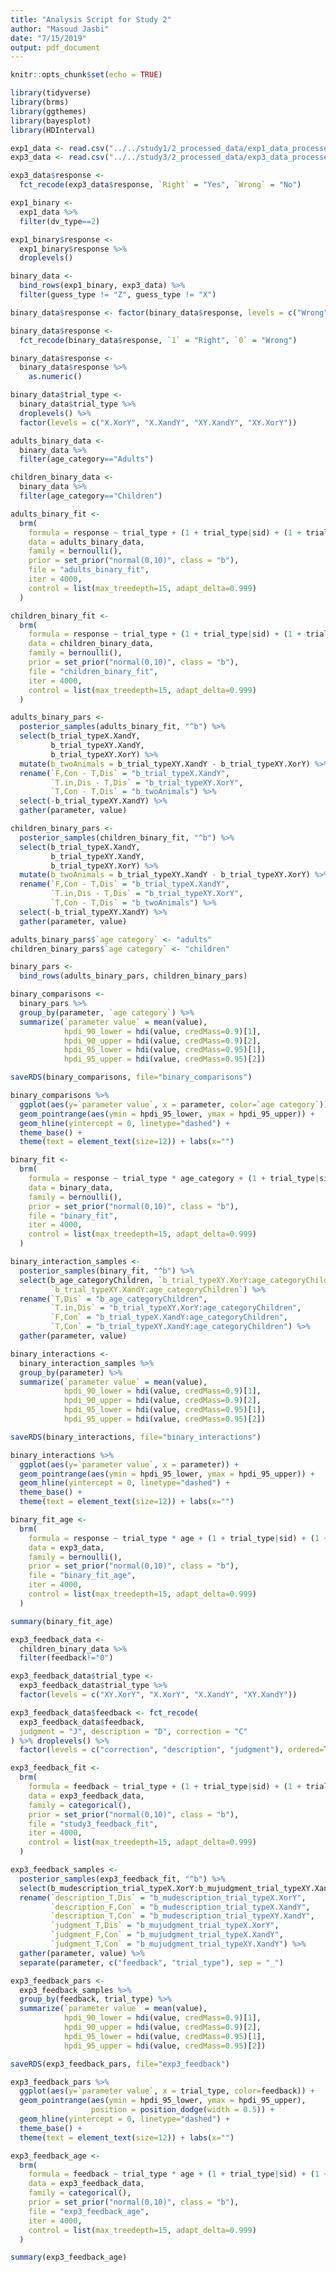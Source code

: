 ```yaml
---
title: "Analysis Script for Study 2"
author: "Masoud Jasbi"
date: "7/15/2019"
output: pdf_document
---
```


```r
knitr::opts_chunk$set(echo = TRUE)
```

```r
library(tidyverse)
library(brms)
library(ggthemes)
library(bayesplot)
library(HDInterval)
```

```r
exp1_data <- read.csv("../../study1/2_processed_data/exp1_data_processed.csv")
exp3_data <- read.csv("../../study3/2_processed_data/exp3_data_processed.csv")
```

```r
exp3_data$response <-
  fct_recode(exp3_data$response, `Right` = "Yes", `Wrong` = "No")

exp1_binary <-
  exp1_data %>%
  filter(dv_type==2)

exp1_binary$response <-
  exp1_binary$response %>%
  droplevels()

binary_data <- 
  bind_rows(exp1_binary, exp3_data) %>%
  filter(guess_type != "Z", guess_type != "X")

binary_data$response <- factor(binary_data$response, levels = c("Wrong", "Right"))

binary_data$response <-
  fct_recode(binary_data$response, `1` = "Right", `0` = "Wrong")

binary_data$response <-
  binary_data$response %>%
    as.numeric()

binary_data$trial_type <-
  binary_data$trial_type %>% 
  droplevels() %>%
  factor(levels = c("X.XorY", "X.XandY", "XY.XandY", "XY.XorY"))

adults_binary_data <-
  binary_data %>%
  filter(age_category=="Adults")

children_binary_data <-
  binary_data %>%
  filter(age_category=="Children")
```

```r
adults_binary_fit <- 
  brm(
    formula = response ~ trial_type + (1 + trial_type|sid) + (1 + trial_type|card),
    data = adults_binary_data,
    family = bernoulli(),
    prior = set_prior("normal(0,10)", class = "b"),
    file = "adults_binary_fit",
    iter = 4000,
    control = list(max_treedepth=15, adapt_delta=0.999) 
  )

children_binary_fit <- 
  brm(
    formula = response ~ trial_type + (1 + trial_type|sid) + (1 + trial_type|card),
    data = children_binary_data,
    family = bernoulli(),
    prior = set_prior("normal(0,10)", class = "b"),
    file = "children_binary_fit",
    iter = 4000,
    control = list(max_treedepth=15, adapt_delta=0.999) 
  )

adults_binary_pars <-
  posterior_samples(adults_binary_fit, "^b") %>%
  select(b_trial_typeX.XandY, 
         b_trial_typeXY.XandY,
         b_trial_typeXY.XorY) %>%
  mutate(b_twoAnimals = b_trial_typeXY.XandY - b_trial_typeXY.XorY) %>%
  rename(`F,Con - T,Dis` = "b_trial_typeX.XandY",
         `T.in,Dis - T,Dis` = "b_trial_typeXY.XorY",
         `T,Con - T,Dis` = "b_twoAnimals") %>%
  select(-b_trial_typeXY.XandY) %>%
  gather(parameter, value)

children_binary_pars <-
  posterior_samples(children_binary_fit, "^b") %>%
  select(b_trial_typeX.XandY, 
         b_trial_typeXY.XandY,
         b_trial_typeXY.XorY) %>%
  mutate(b_twoAnimals = b_trial_typeXY.XandY - b_trial_typeXY.XorY) %>%
  rename(`F,Con - T,Dis` = "b_trial_typeX.XandY",
         `T.in,Dis - T,Dis` = "b_trial_typeXY.XorY",
         `T,Con - T,Dis` = "b_twoAnimals") %>%
  select(-b_trial_typeXY.XandY) %>%
  gather(parameter, value)

adults_binary_pars$`age category` <- "adults"
children_binary_pars$`age category` <- "children"

binary_pars <- 
  bind_rows(adults_binary_pars, children_binary_pars)

binary_comparisons <-
  binary_pars %>%
  group_by(parameter, `age category`) %>%
  summarize(`parameter value` = mean(value),
            hpdi_90_lower = hdi(value, credMass=0.9)[1],
            hpdi_90_upper = hdi(value, credMass=0.9)[2],
            hpdi_95_lower = hdi(value, credMass=0.95)[1],
            hpdi_95_upper = hdi(value, credMass=0.95)[2])

saveRDS(binary_comparisons, file="binary_comparisons")

binary_comparisons %>%
  ggplot(aes(y=`parameter value`, x = parameter, color=`age category`)) + 
  geom_pointrange(aes(ymin = hpdi_95_lower, ymax = hpdi_95_upper)) +
  geom_hline(yintercept = 0, linetype="dashed") +
  theme_base() +
  theme(text = element_text(size=12)) + labs(x="")
```

```r
binary_fit <- 
  brm(
    formula = response ~ trial_type * age_category + (1 + trial_type|sid) + (1 + trial_type|card),
    data = binary_data,
    family = bernoulli(),
    prior = set_prior("normal(0,10)", class = "b"),
    file = "binary_fit",
    iter = 4000,
    control = list(max_treedepth=15, adapt_delta=0.999) 
  )

binary_interaction_samples <-
  posterior_samples(binary_fit, "^b") %>%
  select(b_age_categoryChildren, `b_trial_typeXY.XorY:age_categoryChildren`, `b_trial_typeX.XandY:age_categoryChildren`,
         `b_trial_typeXY.XandY:age_categoryChildren`) %>%
  rename(`T,Dis` = "b_age_categoryChildren",
         `T.in,Dis` = "b_trial_typeXY.XorY:age_categoryChildren",
         `F,Con` = "b_trial_typeX.XandY:age_categoryChildren",
         `T,Con` = "b_trial_typeXY.XandY:age_categoryChildren") %>%
  gather(parameter, value)

binary_interactions <-
  binary_interaction_samples %>%
  group_by(parameter) %>%
  summarize(`parameter value` = mean(value),
            hpdi_90_lower = hdi(value, credMass=0.9)[1],
            hpdi_90_upper = hdi(value, credMass=0.9)[2],
            hpdi_95_lower = hdi(value, credMass=0.95)[1],
            hpdi_95_upper = hdi(value, credMass=0.95)[2])

saveRDS(binary_interactions, file="binary_interactions")

binary_interactions %>%
  ggplot(aes(y=`parameter value`, x = parameter)) + 
  geom_pointrange(aes(ymin = hpdi_95_lower, ymax = hpdi_95_upper)) +
  geom_hline(yintercept = 0, linetype="dashed") +
  theme_base() +
  theme(text = element_text(size=12)) + labs(x="")
```

```r
binary_fit_age <- 
  brm(
    formula = response ~ trial_type * age + (1 + trial_type|sid) + (1 + trial_type|card),
    data = exp3_data,
    family = bernoulli(),
    prior = set_prior("normal(0,10)", class = "b"),
    file = "binary_fit_age",
    iter = 4000,
    control = list(max_treedepth=15, adapt_delta=0.999) 
  )

summary(binary_fit_age)
```

```r
exp3_feedback_data <-
  children_binary_data %>%
  filter(feedback!="0")

exp3_feedback_data$trial_type <-
  exp3_feedback_data$trial_type %>% 
  factor(levels = c("XY.XorY", "X.XorY", "X.XandY", "XY.XandY"))

exp3_feedback_data$feedback <- fct_recode(
  exp3_feedback_data$feedback,
  judgment = "J", description = "D", correction = "C"
) %>% droplevels() %>%
  factor(levels = c("correction", "description", "judgment"), ordered=TRUE)
```

```r
exp3_feedback_fit <- 
  brm(
    formula = feedback ~ trial_type + (1 + trial_type|sid) + (1 + trial_type|card),
    data = exp3_feedback_data,
    family = categorical(),
    prior = set_prior("normal(0,10)", class = "b"),
    file = "study3_feedback_fit",
    iter = 4000,
    control = list(max_treedepth=15, adapt_delta=0.999)
  )

exp3_feedback_samples <-
  posterior_samples(exp3_feedback_fit, "^b") %>%
  select(b_mudescription_trial_typeX.XorY:b_mujudgment_trial_typeXY.XandY) %>%
  rename(`description_T,Dis` = "b_mudescription_trial_typeX.XorY",
         `description_F,Con` = "b_mudescription_trial_typeX.XandY",
         `description_T,Con` = "b_mudescription_trial_typeXY.XandY",
         `judgment_T,Dis` = "b_mujudgment_trial_typeX.XorY",
         `judgment_F,Con` = "b_mujudgment_trial_typeX.XandY",
         `judgment_T,Con` = "b_mujudgment_trial_typeXY.XandY") %>%
  gather(parameter, value) %>%
  separate(parameter, c("feedback", "trial_type"), sep = "_") 

exp3_feedback_pars <-
  exp3_feedback_samples %>%
  group_by(feedback, trial_type) %>%
  summarize(`parameter value` = mean(value),
            hpdi_90_lower = hdi(value, credMass=0.9)[1],
            hpdi_90_upper = hdi(value, credMass=0.9)[2],
            hpdi_95_lower = hdi(value, credMass=0.95)[1],
            hpdi_95_upper = hdi(value, credMass=0.95)[2])

saveRDS(exp3_feedback_pars, file="exp3_feedback")

exp3_feedback_pars %>%
  ggplot(aes(y=`parameter value`, x = trial_type, color=feedback)) + 
  geom_pointrange(aes(ymin = hpdi_95_lower, ymax = hpdi_95_upper), 
                  position = position_dodge(width = 0.5)) +
  geom_hline(yintercept = 0, linetype="dashed") +
  theme_base() +
  theme(text = element_text(size=12)) + labs(x="")
```

```r
exp3_feedback_age <- 
  brm(
    formula = feedback ~ trial_type * age + (1 + trial_type|sid) + (1 + trial_type|card),
    data = exp3_feedback_data,
    family = categorical(),
    prior = set_prior("normal(0,10)", class = "b"),
    file = "exp3_feedback_age",
    iter = 4000,
    control = list(max_treedepth=15, adapt_delta=0.999)
  )

summary(exp3_feedback_age)
```
